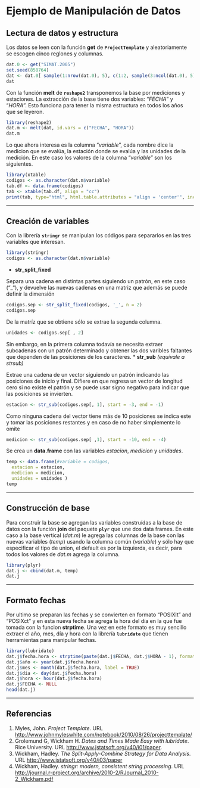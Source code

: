 Ejemplo de Manipulación de Datos
===
## Lectura de datos y estructura
Los datos se leen con la función **get** de **`ProjectTemplate`** y aleatoriamente se escogen cinco reglones y columnas.

```r
dat.0 <- get("SIMAT.2005")
set.seed(858764)
dat <- dat.0[ sample(1:nrow(dat.0), 5), c(1:2, sample(3:ncol(dat.0), 5))]
dat
```

Con la función **melt** de **`reshape2`** transponemos la base por mediciones y estaciones. 
La extracción de la base tiene dos variables: "_FECHA_" y "_HORA_". Esto funciona para tener la misma estructura en todos los años que se leyeron. 

```r
library(reshape2)
dat.m <- melt(dat, id.vars = c("FECHA", "HORA"))
dat.m
```

Lo que ahora interesa es la columna "_variable_", cada nombre dice la medicion que se evalúa, la estación donde se evalúa y las unidades de la medición. En este caso los valores de la columna "_variable_" son los siguientes.

```r
library(xtable)
codigos <- as.character(dat.m$variable)
tab.df <- data.frame(codigos)
tab <- xtable(tab.df, align = "cc")
print(tab, type="html", html.table.attributes = "align = 'center'", include.rownames=FALSE)
```

****

## Creación de variables
Con la librería **`stringr`** se manipulan los códigos para separarlos en las tres variables que interesan. 

```r
library(stringr)
codigos <- as.character(dat.m$variable)
```

* **str_split_fixed** 

Separa una cadena en distintas partes siguiendo un patrón, en este caso ("_"), y devuelve las nuevas cadenas en una matriz que además se puede definir la dimensión

```r
codigos.sep <- str_split_fixed(codigos, '_', n = 2)
codigos.sep
```

De la matríz que se obtiene sólo se extrae la segunda columna.

```r
unidades <- codigos.sep[ , 2]
```

Sin embargo, en la primera columna todavía se necesita extraer subcadenas con un patrón determinado y obtener las dos varibles faltantes que dependen de las posiciones de los caracteres.
* **str_sub** _(equivale a *strsub*)_

Extrae una cadena de un vector siguiendo un patrón indicando las posiciones de inicio y final. Difiere en que regresa un vector de longitud cero si no existe el patrón y se puede usar signo negativo para indicar que las posiciones se invierten. 

```r
estacion <- str_sub(codigos.sep[, 1], start = -3, end = -1)
```

Como ninguna cadena del vector tiene más de 10 posiciones se indica este y tomar las posiciones restantes y en caso de no haber simplemente lo omite 

```r
medicion <- str_sub(codigos.sep[ ,1], start = -10, end = -4)
```

Se crea un **data.frame** con las variables _estacion_, _medicion_ y _unidades_. 

```r
temp <- data.frame(#variable = codigos,
  estacion = estacion,
  medicion = medicion,
  unidades = unidades )
temp
```

****

## Construcción de base
Para construir la base se agregan las variables construídas a la base de datos con la función **join** del paquete **`plyr`** que une dos data frames. 
En este caso a la base vertical (_dat.m_) le agrega las columnas de la base con las nuevas variables (_temp_) usando la columna común (_variable_) y sólo hay que especificar el tipo de union, el default es por la izquierda, es decir, para todos los valores de _dat.m_ agrega la columna.

```r
library(plyr)
dat.j <- cbind(dat.m, temp)
dat.j
```

****

## Formato fechas

Por ultimo se preparan las fechas y se convierten en formato "POSIXlt" and "POSIXct" y en esta nueva fecha se agrega la hora del día en la que fue tomada con la funcion **strptime**.
Una vez en este formato es muy sencillo extraer el año, mes, día y hora con la librería **`lubridate`** que tienen herramientas para manipular fechas. 

```r
library(lubridate)
dat.j$fecha.hora <- strptime(paste(dat.j$FECHA, dat.j$HORA - 1), format='%d/%m/%Y %H')
dat.j$año <- year(dat.j$fecha.hora)
dat.j$mes <- month(dat.j$fecha.hora, label = TRUE)
dat.j$dia <- day(dat.j$fecha.hora) 
dat.j$hora <- hour(dat.j$fecha.hora)
dat.j$FECHA <- NULL
head(dat.j)
```

- - - -

## Referencias
1. Myles, John. *Project Template*.
URL [http://www.johnmyleswhite.com/notebook/2010/08/26/projecttemplate/](http://www.johnmyleswhite.com/notebook/2010/08/26/projecttemplate/)
2. Grolemund G, Wickham H. *Dates and Times Made Easy with lubridate*. Rice University.
URL [http://www.jstatsoft.org/v40/i01/paper](http://www.jstatsoft.org/v40/i01/paper).
3. Wickham, Hadley. *The Split-Apply-Combine Strategy for Data Analysis*.
URL [http://www.jstatsoft.org/v40/i03/paper](http://www.jstatsoft.org/v40/i03/paper) 
4. Wickham, Hadley. *stringr: modern, consistent string processing*.
URL [http://journal.r-project.org/archive/2010-2/RJournal_2010-2_Wickham.pdf](http://journal.r-project.org/archive/2010-2/RJournal_2010-2_Wickham.pdf)

